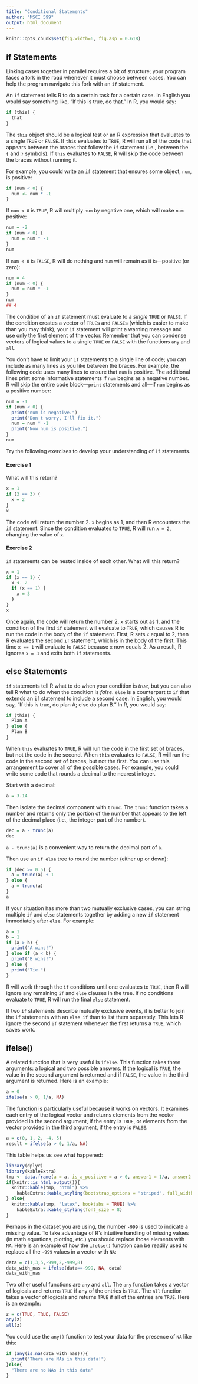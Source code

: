 ```yaml
---
title: "Conditional Statements"
author: "MSCI 599"
output: html_document
---
```


```r
knitr::opts_chunk$set(fig.width=6, fig.asp = 0.618) 
```

## if Statements

Linking cases together in parallel requires a bit of structure; your program faces a fork in the road whenever it must choose between cases. You can help the program navigate this fork with an `if` statement.

An `if` statement tells R to do a certain task for a certain case. In English you would say something like, "If this is true, do that." In R, you would say:

```r
if (this) {
  that
}
```

The `this` object should be a logical test or an R expression that evaluates to a single `TRUE` or `FALSE`. If `this` evaluates to `TRUE`, R will run all of the code that appears between the braces that follow the `if` statement (i.e., between the `{` and `}` symbols). If `this` evaluates to `FALSE`, R will skip the code between the braces without running it.

For example, you could write an `if` statement that ensures some object, `num`, is positive:

```r
if (num < 0) {
  num <- num * -1
}
```

If `num < 0` is `TRUE`, R will multiply `num` by negative one, which will make `num` positive: 

```r
num = -2
if (num < 0) {
  num = num * -1
}
num
```

If `num < 0` is `FALSE`, R will do nothing and `num` will remain as it is—positive (or zero):

```r
num = 4
if (num < 0) {
  num = num * -1
}
num
## 4
```

The condition of an `if` statement must evaluate to a _single_ `TRUE` or `FALSE`. If the condition creates a vector of `TRUE`s and `FALSE`s (which is easier to make than you may think), your `if` statement will print a warning message and use only the first element of the vector. Remember that you can condense vectors of logical values to a single `TRUE` or `FALSE` with the functions `any` and `all`.

You don't have to limit your `if` statements to a single line of code; you can include as many lines as you like between the braces. For example, the following code uses many lines to ensure that `num` is positive. The additional lines print some informative statements if `num` begins as a negative number. R will skip the entire code block—`print` statements and all—if `num` begins as a positive number:

```r
num = -1
if (num < 0) {
  print("num is negative.")
  print("Don't worry, I'll fix it.")
  num = num * -1
  print("Now num is positive.")
}
num
```

Try the following exercises to develop your understanding of `if` statements.

#### Exercise 1

What will this return?
```r
x = 1
if (3 == 3) {
  x = 2
}
x
```
The code will return the number 2. `x` begins as 1, and then R encounters the `if` statement. Since the condition evaluates to `TRUE`, R will run `x = 2`, changing the value of `x`.


#### Exercise 2

`if` statements can be nested inside of each other. What will this return?

```r
x = 1
if (x == 1) {
  x <- 2
  if (x == 1) {
    x = 3
  }
}
x
```
Once again, the code will return the number 2. `x` starts out as 1, and the condition of the first `if` statement will evaluate to `TRUE`, which causes R to run the code in the body of the `if` statement. First, R sets `x` equal to 2, then R evaluates the second `if` statement, which is in the body of the first. This time `x == 1` will evaluate to `FALSE` because `x` now equals 2. As a result, R ignores `x = 3` and exits both `if` statements. 


## else Statements

`if` statements tell R what to do when your condition is _true_, but you can also tell R what to do when the condition is _false_. `else` is a counterpart to `if` that extends an `if` statement to include a second case. In English, you would say, "If this is true, do plan A; else do plan B." In R, you would say:

```r
if (this) {
  Plan A
} else {
  Plan B
}
```


When `this` evaluates to `TRUE`, R will run the code in the first set of braces, but not the code in the second. When `this` evaluates to `FALSE`, R will run the code in the second set of braces, but not the first. You can use this arrangement to cover all of the possible cases. For example, you could write some code that rounds a decimal to the nearest integer.

Start with a decimal:

```r
a = 3.14
```

Then isolate the decimal component with `trunc`. The `trunc` function takes a number and returns only the portion of the number that appears to the left of the decimal place (i.e., the integer part of the number). 

```r
dec = a - trunc(a)
dec
```

`a - trunc(a)` is a convenient way to return the decimal part of `a`.

Then use an `if else` tree to round the number (either up or down):

```r
if (dec >= 0.5) {
  a = trunc(a) + 1
} else {
  a = trunc(a)
}
a
```

If your situation has more than two mutually exclusive cases, you can string multiple `if` and `else` statements together by adding a new `if` statement immediately after `else`. For example:

```r
a = 1
b = 1
if (a > b) {
  print("A wins!")
} else if (a < b) {
  print("B wins!")
} else {
  print("Tie.")
}
```

R will work through the `if` conditions until one evaluates to `TRUE`, then R will ignore any remaining `if` and `else` clauses in the tree. If no conditions evaluate to `TRUE`, R will run the final `else` statement.

If two `if` statements describe mutually exclusive events, it is better to join the `if` statements with an `else if` than to list them separately. This lets R ignore the second `if` statement whenever the first returns a `TRUE`, which saves work.

## ifelse()

A related function that is very useful is `ifelse`. This function takes three arguments: a logical and two possible answers. If the logical is `TRUE`, the value in the second argument is returned and if `FALSE`, the value in the third argument is returned. Here is an example:

```r
a = 0
ifelse(a > 0, 1/a, NA)
```

The function is particularly useful because it works on vectors. It examines each entry of the logical vector and returns elements from the vector provided in the second argument, if the entry is `TRUE`, or elements from the vector provided in the third argument, if the entry is `FALSE`.

```r
a = c(0, 1, 2, -4, 5)
result = ifelse(a > 0, 1/a, NA)
```

This table helps us see what happened:

 ```r
 library(dplyr)
 library(kableExtra)
 tmp <- data.frame(a = a, is_a_positive = a > 0, answer1 = 1/a, answer2 = NA, result = result)
 if(knitr::is_html_output()){
   knitr::kable(tmp, "html") %>%
     kableExtra::kable_styling(bootstrap_options = "striped", full_width = FALSE)
 } else{
   knitr::kable(tmp, "latex", booktabs = TRUE) %>%
     kableExtra::kable_styling(font_size = 8)
 }
 ```

Perhaps in the dataset you are using, the number `-999` is used to indicate a missing value. To take advantage of R's intuitive handling of missing values (in math equations, plotting, etc.) you should replace those elements with `NA`. Here is an example of how the `ifelse()` function can be readily used to replace all the `-999` values in a vector with `NA`:

```r
data = c(1,3,5,-999,2,-999,8)
data_with_nas = ifelse(data==-999, NA, data)
data_with_nas
```

Two other useful functions are `any` and `all`. The `any` function takes a vector of logicals and returns `TRUE` if any of the entries is `TRUE`. The `all` function takes a vector of logicals and returns `TRUE` if all of the entries are `TRUE`. Here is an example:

```r
z = c(TRUE, TRUE, FALSE)
any(z)
all(z)
```

You could use the `any()` function to test your data for the presence of `NA` like this:

```r
if (any(is.na(data_with_nas))){
  print("There are NAs in this data!")
}else{
  "There are no NAs in this data"
}
```

